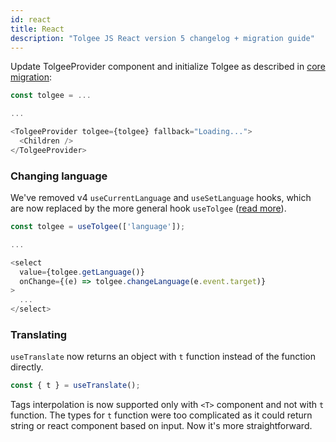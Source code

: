 ```yaml
---
id: react
title: React
description: "Tolgee JS React version 5 changelog + migration guide"
---
```


Update TolgeeProvider component and initialize Tolgee as described in [core migration](./core#tolgee-initialization):

```ts
const tolgee = ...

...

<TolgeeProvider tolgee={tolgee} fallback="Loading...">
  <Children />
</TolgeeProvider>
```

### Changing language

We've removed v4 `useCurrentLanguage` and `useSetLanguage` hooks, which are now replaced by the more general hook `useTolgee` ([read more](/integrations/react/switching_languages.mdx)).

```ts
const tolgee = useTolgee(['language']);

...

<select
  value={tolgee.getLanguage()}
  onChange={(e) => tolgee.changeLanguage(e.event.target)}
>
  ...
</select>
```

### Translating

`useTranslate` now returns an object with `t` function instead of the function directly.

```ts
const { t } = useTranslate();
```

Tags interpolation is now supported only with `<T>` component and not with `t` function. The types for `t` function were too complicated as it could return string or react component based on input. Now it's more straightforward.
